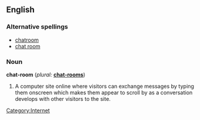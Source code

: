 ==English==

===Alternative spellings===
* [[chatroom]]
* [[chat room]]

===Noun===
'''chat-room'''  (''plural:'' '''[[chat-rooms]]''')

# A computer site online where visitors can exchange messages by typing them onscreen which makes them appear to scroll by as a conversation develops with other visitors to the site.

[[Category:Internet]]